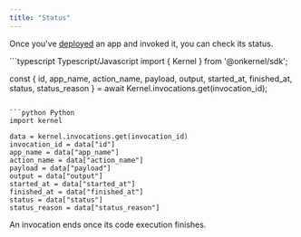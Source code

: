 ```yaml
---
title: "Status"
---
```


Once you've [deployed](/apps/deploy) an app and invoked it, you can check its status.

<CodeGroup>
```typescript Typescript/Javascript
import { Kernel } from '@onkernel/sdk';

const {
    id,
    app_name,
    action_name,
    payload,
    output,
    started_at,
    finished_at,
    status,
    status_reason
} = await Kernel.invocations.get(invocation_id);
```

```python Python
import kernel

data = kernel.invocations.get(invocation_id)
invocation_id = data["id"]
app_name = data["app_name"]
action_name = data["action_name"]
payload = data["payload"]
output = data["output"]
started_at = data["started_at"]
finished_at = data["finished_at"]
status = data["status"]
status_reason = data["status_reason"]
```

</CodeGroup>

<Info>
  An invocation ends once its code execution finishes.
</Info>
